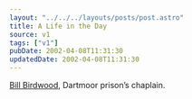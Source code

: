 ```yaml
---
layout: "../../../layouts/posts/post.astro"
title: A Life in the Day
source: v1
tags: ["v1"]
pubDate: 2002-04-08T11:31:30
updatedDate: 2002-04-08T11:31:30
---
```


[Bill Birdwood][1], Dartmoor prison&#8217;s chaplain.

[1]: http://www.sunday-times.co.uk/article/0,,185-255159,00.html "Sunday Times: requires registration"
